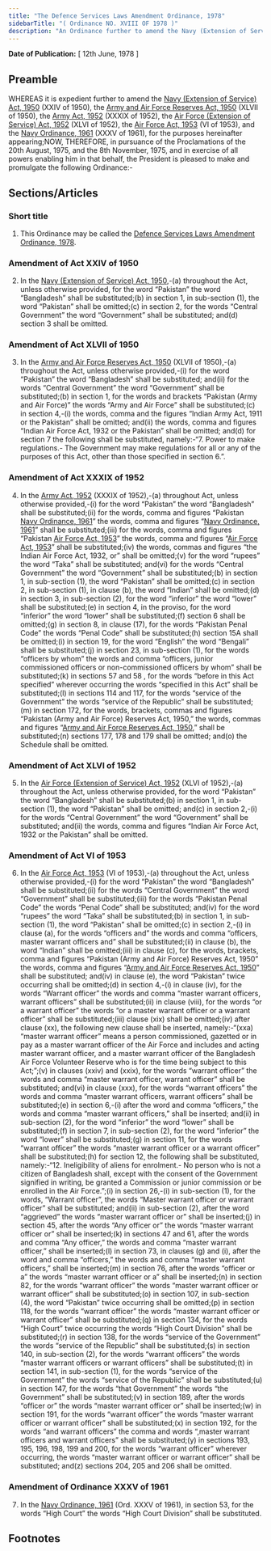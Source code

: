 ```yaml
---
title: "The Defence Services Laws Amendment Ordinance, 1978"
sidebarTitle: "( Ordinance NO. XVIII OF 1978 )"
description: "An Ordinance further to amend the Navy (Extension of Service) Act, 1950, the Army and Air Force Reserves Act, 1950, the Army Act, 1952, the Air Force (Extension of Service) Act, 1952, the Air Force Act, 1953, and the Navy Ordinance, 1961."
---
```


**Date of Publication:** [ 12th June, 1978 ]

## Preamble

WHEREAS it is expedient further to amend the [Navy (Extension of Service) Act, 1950](/act-235.html "Navy (Extension of Service) Act, 1950") (XXIV of 1950), the [Army and Air Force Reserves Act, 1950](/act-237.html "Army and Air Force Reserves Act, 1950") (XLVII of 1950), the [Army Act, 1952](/act-248.html "Army Act, 1952") (XXXIX of 1952), the [Air Force (Extension of Service) Act, 1952](/act-249.html "Air Force (Extension of Service) Act, 1952") (XLVI of 1952), the [Air Force Act, 1953](/act-256.html "Air Force Act, 1953") (VI of 1953), and the [Navy Ordinance, 1961](/act-310.html "Navy Ordinance, 1961") (XXXV of 1961), for the purposes hereinafter appearing;NOW, THEREFORE, in pursuance of the Proclamations of the 20th August, 1975, and the 8th November, 1975, and in exercise of all powers enabling him in that behalf, the President is pleased to make and promulgate the following Ordinance:-

## Sections/Articles

### Short title

1. This Ordinance may be called the [Defence Services Laws Amendment Ordinance, 1978](/act-568.html "Defence Services Laws Amendment Ordinance, 1978").

### Amendment of Act XXIV of 1950

2. In the [Navy (Extension of Service) Act, 1950](/act-235.html "Navy (Extension of Service) Act, 1950"),-(a) throughout the Act, unless otherwise provided, for the word “Pakistan” the word “Bangladesh” shall be substituted;(b) in section 1, in sub-section (1), the word “Pakistan” shall be omitted;(c) in section 2, for the words “Central Government” the word “Government” shall be substituted; and(d) section 3 shall be omitted.

### Amendment of Act XLVII of 1950

3. In the [Army and Air Force Reserves Act, 1950](/act-237.html "Army and Air Force Reserves Act, 1950") (XLVII of 1950),-(a) throughout the Act, unless otherwise provided,-(i) for the word “Pakistan” the word “Bangladesh” shall be substituted; and(ii) for the words “Central Government” the word “Government” shall be substituted;(b) in section 1, for the words and brackets “Pakistan (Army and Air Force)” the words “Army and Air Force” shall be substituted;(c) in section 4,-(i) the words, comma and the figures “Indian Army Act, 1911 or the Pakistan” shall be omitted; and(ii) the words, comma and figures “Indian Air Force Act, 1932 or the Pakistan” shall be omitted; and(d) for section 7 the following shall be substituted, namely:-“7. Power to make regulations.- The Government may make regulations for all or any of the purposes of this Act, other than those specified in section 6.”.

### Amendment of Act XXXIX of 1952

4. In the [Army Act, 1952](/act-248.html "Army Act, 1952") (XXXIX of 1952),-(a) throughout Act, unless otherwise provided,-(i) for the word “Pakistan” the word “Bangladesh” shall be substituted;(ii) for the words, comma and figures “Pakistan [Navy Ordinance, 1961](/act-310.html "Navy Ordinance, 1961")” the words, comma and figures “[Navy Ordinance, 1961](/act-310.html "Navy Ordinance, 1961")” shall be substituted;(iii) for the words, comma and figures “Pakistan [Air Force Act, 1953](/act-256.html "Air Force Act, 1953")” the words, comma and figures “[Air Force Act, 1953](/act-256.html "Air Force Act, 1953")” shall be substituted;(iv) the words, commas and figures “the Indian Air Force Act, 1932, or” shall be omitted;(v) for the word “rupees” the word “Taka” shall be substituted; and(vi) for the words “Central Government” the word “Government” shall be substituted;(b) in section 1, in sub-section (1), the word “Pakistan” shall be omitted;(c) in section 2, in sub-section (1), in clause (b), the word “Indian” shall be omitted;(d) in section 3, in sub-section (2), for the word “inferior” the word “lower” shall be substituted;(e) in section 4, in the proviso, for the word “inferior” the word “lower” shall be substituted;(f) section 6 shall be omitted;(g) in section 8, in clause (17), for the words “Pakistan Penal Code” the words “Penal Code” shall be substituted;(h) section 15A shall be omitted;(i) in section 19, for the word “English” the word “Bengali” shall be substituted;(j) in section 23, in sub-section (1), for the words “officers by whom” the words and comma “officers, junior commissioned officers or non-commissioned officers by whom” shall be substituted;(k) in sections 57 and 58 , for the words “before in this Act specified” wherever occurring the words “specified in this Act” shall be substituted;(l) in sections 114 and 117, for the words “service of the Government” the words “service of the Republic” shall be substituted;(m) in section 172, for the words, brackets, commas and figures “Pakistan (Army and Air Force) Reserves Act, 1950,” the words, commas and figures “[Army and Air Force Reserves Act, 1950](/act-237.html "Army and Air Force Reserves Act, 1950"),” shall be substituted;(n) sections 177, 178 and 179 shall be omitted; and(o) the Schedule shall be omitted.

### Amendment of Act XLVI of 1952

5. In the [Air Force (Extension of Service) Act, 1952](/act-249.html "Air Force (Extension of Service) Act, 1952") (XLVI of 1952),-(a) throughout the Act, unless otherwise provided, for the word “Pakistan” the word “Bangladesh” shall be substituted;(b) in section 1, in sub-section (1), the word “Pakistan” shall be omitted; and(c) in section 2,-(i) for the words “Central Government” the word “Government” shall be substituted; and(ii) the words, comma and figures “Indian Air Force Act, 1932 or the Pakistan” shall be omitted.

### Amendment of Act VI of 1953

6. In the [Air Force Act, 1953](/act-256.html "Air Force Act, 1953") (VI of 1953),-(a) throughout the Act, unless otherwise provided,-(i) for the word “Pakistan” the word “Bangladesh” shall be substituted;(ii) for the words “Central Government” the word “Government” shall be substituted;(iii) for the words “Pakistan Penal Code” the words “Penal Code” shall be substituted; and(iv) for the word “rupees” the word “Taka” shall be substituted;(b) in section 1, in sub-section (1), the word “Pakistan” shall be omitted;(c) in section 2,-(i) in clause (a), for the words “officers and” the words and comma “officers, master warrant officers and” shall be substituted;(ii) in clause (b), the word “Indian” shall be omitted;(iii) in clause (c), for the words, brackets, comma and figures “Pakistan (Army and Air Force) Reserves Act, 1950” the words, comma and figures “[Army and Air Force Reserves Act, 1950](/act-237.html "Army and Air Force Reserves Act, 1950")” shall be substituted; and(iv) in clause (e), the word “Pakistan” twice occurring shall be omitted;(d) in section 4,-(i) in clause (iv), for the words “Warrant officer” the words and comma “master warrant officers, warrant officers” shall be substituted;(ii) in clause (viii), for the words “or a warrant officer” the words “or a master warrant officer or a warrant officer” shall be substituted;(iii) clause (xix) shall be omitted;(iv) after clause (xx), the following new clause shall be inserted, namely:-“(xxa) “master warrant officer” means a person commissioned, gazetted or in pay as a master warrant officer of the Air Force and includes and acting master warrant officer, and a master warrant officer of the Bangladesh Air Force Volunteer Reserve who is for the time being subject to this Act;”;(v) in clauses (xxiv) and (xxix), for the words “warrant officer” the words and comma “master warrant officer, warrant officer” shall be substituted; and(vi) in clause (xxx), for the words “warrant officers” the words and comma “master warrant officers, warrant officers” shall be substituted;(e) in section 6,-(i) after the word and comma “officers,” the words and comma “master warrant officers,” shall be inserted; and(ii) in sub-section (2), for the word “inferior” the word “lower” shall be substituted;(f) in section 7, in sub-section (2), for the word “inferior” the word “lower” shall be substituted;(g) in section 11, for the words “warrant officer” the words “master warrant officer or a warrant officer” shall be substituted;(h) for section 12, the following shall be substituted, namely:-“12. Ineligibility of aliens for enrolment.- No person who is not a citizen of Bangladesh shall, except with the consent of the Government signified in writing, be granted a Commission or junior commission or be enrolled in the Air Force.”;(i) in section 26,-(i) in sub-section (1), for the words, “Warrant officer”, the words “Master warrant officer or warrant officer” shall be substituted; and(ii) in sub-section (2), after the word “aggrieved” the words “master warrant officer or” shall be inserted;(j) in section 45, after the words “Any officer or” the words “master warrant officer or” shall be inserted;(k) in sections 47 and 61, after the words and comma “Any officer,” the words and comma “master warrant officer,” shall be inserted;(l) in section 73, in clauses (g) and (i), after the word and comma “officers,” the words and comma “master warrant officers,” shall be inserted;(m) in section 76, after the words “officer or a” the words “master warrant officer or a” shall be inserted;(n) in section 82, for the words “warrant officer” the words “master warrant officer or warrant officer” shall be substituted;(o) in section 107, in sub-section (4), the word “Pakistan” twice occurring shall be omitted;(p) in section 118, for the words “warrant officer” the words “master warrant officer or warrant officer” shall be substituted;(q) in section 134, for the words “High Court” twice occurring the words “High Court Division” shall be substituted;(r) in section 138, for the words “service of the Government” the words “service of the Republic” shall be substituted;(s) in section 140, in sub-section (2), for the words “warrant officers” the words “master warrant officers or warrant officers” shall be substituted;(t) in section 141, in sub-section (1), for the words “service of the Government” the words “service of the Republic” shall be substituted;(u) in section 147, for the words “that Government” the words “the Government” shall be substituted;(v) in section 189, after the words “officer or” the words “master warrant officer or” shall be inserted;(w) in section 191, for the words “warrant officer” the words “master warrant officer or warrant officer” shall be substituted;(x) in section 192, for the words “and warrant officers” the comma and words “,master warrant officers and warrant officers” shall be substituted;(y) in sections 193, 195, 196, 198, 199 and 200, for the words “warrant officer” wherever occurring, the words “master warrant officer or warrant officer” shall be substituted; and(z) sections 204, 205 and 206 shall be omitted.

### Amendment of Ordinance XXXV of 1961

7. In the [Navy Ordinance, 1961](/act-310.html "Navy Ordinance, 1961") (Ord. XXXV of 1961), in section 53, for the words “High Court” the words “High Court Division” shall be substituted.

## Footnotes

